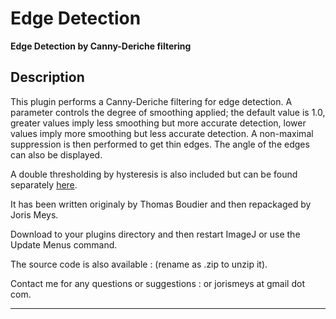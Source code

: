 = Edge Detection =

'''Edge Detection by Canny-Deriche filtering'''

== Description ==

This plugin performs a Canny-Deriche filtering for edge detection. A parameter controls the degree of smoothing applied; the default value is 1.0, greater values imply less smoothing but more accurate detection, lower values imply more smoothing but less accurate detection. A non-maximal suppression is then performed to get thin edges. The angle of the edges can also be displayed. 


A double thresholding by hysteresis is also included but can be found separately [[:plugin:segmentation:hysteresis_thresholding:start|here]].

It has been written originaly by Thomas Boudier and then repackaged by Joris Meys.

Download {{:plugin:filter:edge_detection:image_edge.jar|}} to your plugins directory and then restart ImageJ or use the Update Menus command.

The source code is also available : {{:plugin:filter:edge_detection:imageedgesrc.jar|}} (rename as .zip to unzip it).

{{:plugin:filter:edge_detection:org.jpeg?300x200|Boats original image}} {{:plugin:filter:edge_detection:canny-deriche.jpeg?300x200|Boats gradient image}}

Contact me for any questions or suggestions : {{:plugin:filter:edge_detection:email.png|}} or jorismeys at gmail dot com.
----
